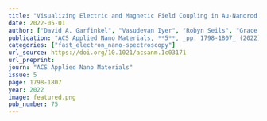 ```yaml
---
title: "Visualizing Electric and Magnetic Field Coupling in Au-Nanorod Trimer Structures via Stimulated Electron Energy Gain and Cathodoluminescence Spectroscopy: Implications for Meta-Atom Imaging"
date: 2022-05-01
author: ["David A. Garfinkel", "Vasudevan Iyer", "Robyn Seils", "Grace Pakeltis", "Marc R. Bourgeois", "Andrew W. Rossi", "Clay Klein", "Benjamin J. Lawrie", "David J. Masiello", "Philip D. Rack"]
publication: "ACS Applied Nano Materials, **5**, _pp. 1798-1807_ (2022)."
categories: ["fast_electron_nano-spectroscopy"]
url_source: https://doi.org/10.1021/acsanm.1c03171
url_preprint: 
journ: "ACS Applied Nano Materials"
issue: 5
page: 1798-1807
year: 2022
image: featured.png
pub_number: 75
---
```

